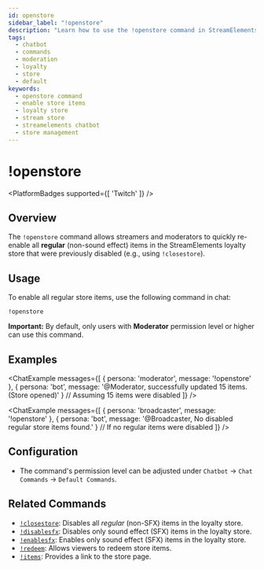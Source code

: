 ```yaml
---
id: openstore
sidebar_label: "!openstore"
description: "Learn how to use the !openstore command in StreamElements chatbot to quickly re-enable all regular (non-SFX) items in your loyalty store."
tags:
  - chatbot
  - commands
  - moderation
  - loyalty
  - store
  - default
keywords:
  - openstore command
  - enable store items
  - loyalty store
  - stream store
  - streamelements chatbot
  - store management
---
```



# !openstore

<PlatformBadges supported={[ 'Twitch' ]} />

## Overview

The `!openstore` command allows streamers and moderators to quickly re-enable all **regular** (non-sound effect) items in the StreamElements loyalty store that were previously disabled (e.g., using `!closestore`).

## Usage

To enable all regular store items, use the following command in chat:

```streamelements
!openstore
```

**Important:** By default, only users with **Moderator** permission level or higher can use this command.

## Examples

<ChatExample messages={[
  { persona: 'moderator', message: '!openstore' },
  { persona: 'bot', message: '@Moderator, successfully updated 15 items. (Store opened)' } // Assuming 15 items were disabled
]} />

<ChatExample messages={[
  { persona: 'broadcaster', message: '!openstore' },
  { persona: 'bot', message: '@Broadcaster, No disabled regular store items found.' } // If no regular items were disabled
]} />

## Configuration

*   The command's permission level can be adjusted under `Chatbot` -> `Chat Commands` -> `Default Commands`.

## Related Commands

*   [`!closestore`](closestore.mdx): Disables all *regular* (non-SFX) items in the loyalty store.
*   [`!disablesfx`](disablesfx.mdx): Disables only sound effect (SFX) items in the loyalty store.
*   [`!enablesfx`](enablesfx.mdx): Enables only sound effect (SFX) items in the loyalty store.
*   [`!redeem`](redeem.mdx): Allows viewers to redeem store items.
*   [`!items`](items.mdx): Provides a link to the store page.
